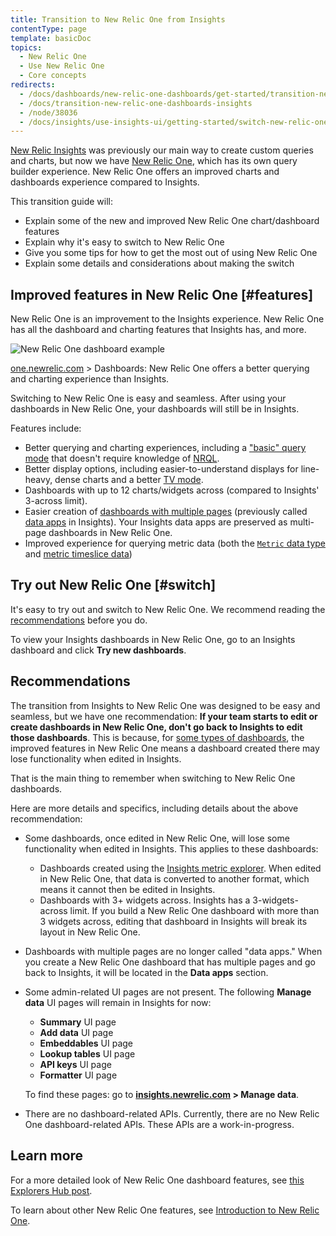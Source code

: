 ```yaml
---
title: Transition to New Relic One from Insights
contentType: page
template: basicDoc
topics:
  - New Relic One
  - Use New Relic One
  - Core concepts
redirects:
  - /docs/dashboards/new-relic-one-dashboards/get-started/transition-new-relic-one-dashboards-insights
  - /docs/transition-new-relic-one-dashboards-insights
  - /node/38036
  - /docs/insights/use-insights-ui/getting-started/switch-new-relic-one-insights
---
```


[New Relic Insights](/docs/insights) was previously our main way to create custom queries and charts, but now we have [New Relic One](/docs/new-relic-one/use-new-relic-one/get-started/introduction-new-relic-one), which has its own query builder experience. New Relic One offers an improved charts and dashboards experience compared to Insights.

This transition guide will:

* Explain some of the new and improved New Relic One chart/dashboard features
* Explain why it's easy to switch to New Relic One
* Give you some tips for how to get the most out of using New Relic One
* Explain some details and considerations about making the switch

## Improved features in New Relic One [#features]

New Relic One is an improvement to the Insights experience. New Relic One has all the dashboard and charting features that Insights has, and more.

![New Relic One dashboard example](./images/new-relic-one-dashboard-example_1.png "new-relic-one-dashboard-example.png")

[one.newrelic.com](https://one.newrelic.com) > Dashboards: New Relic One offers a better querying and charting experience than Insights.

Switching to New Relic One is easy and seamless. After using your dashboards in New Relic One, your dashboards will still be in Insights.

Features include:

* Better querying and charting experiences, including a ["basic" query mode](/docs/chart-builder/use-chart-builder/choose-data/use-basic-mode-specify-data) that doesn't require knowledge of [NRQL](/docs/query-data/nrql-new-relic-query-language/getting-started/introduction-nrql).
* Better display options, including easier-to-understand displays for line-heavy, dense charts and a better [TV mode](/docs/dashboard-tv-mode).
* Dashboards with up to 12 charts/widgets across (compared to Insights' 3-across limit).
* Easier creation of [dashboards with multiple pages](/docs/dashboards/new-relic-one-dashboards/manage-your-dashboard/create-dashboards-have-multiple-pages) (previously called [data apps](/docs/insights/use-insights-ui/manage-dashboards/data-apps-build-collections-linked-dashboards) in Insights). Your Insights data apps are preserved as multi-page dashboards in New Relic One.
* Improved experience for querying metric data (both the [`Metric` data type](/docs/data-ingest-apis/get-data-new-relic/metric-api/view-query-you-metric-data) and [metric timeslice data](/docs/query-data/nrql-new-relic-query-language/nrql-query-tutorials/query-metric-timeslice-data-nrql))

## Try out New Relic One [#switch]

It's easy to try out and switch to New Relic One. We recommend reading the [recommendations](#recommendations) before you do.

To view your Insights dashboards in New Relic One, go to an Insights dashboard and click **Try new dashboards**.

## Recommendations

The transition from Insights to New Relic One was designed to be easy and seamless, but we have one recommendation: **If your team starts to edit or create dashboards in New Relic One, don't go back to Insights to edit those dashboards**. This is because, for [some types of dashboards](#notes-caveats), the improved features in New Relic One means a dashboard created there may lose functionality when edited in Insights.

That is the main thing to remember when switching to New Relic One dashboards.

Here are more details and specifics, including details about the above recommendation:

* Some dashboards, once edited in New Relic One, will lose some functionality when edited in Insights. This applies to these dashboards:
  * Dashboards created using the [Insights metric explorer](/docs/insights/use-insights-ui/explore-data/metric-explorer-search-chart-metrics-sent-new-relic-agents). When edited in New Relic One, that data is converted to another format, which means it cannot then be edited in Insights.
  * Dashboards with 3+ widgets across. Insights has a 3-widgets-across limit. If you build a New Relic One dashboard with more than 3 widgets across, editing that dashboard in Insights will break its layout in New Relic One.
* Dashboards with multiple pages are no longer called "data apps." When you create a New Relic One dashboard that has multiple pages and go back to Insights, it will be located in the **Data apps** section.
* Some admin-related UI pages are not present. The following **Manage data** UI pages will remain in Insights for now:

  * **Summary** UI page
  * **Add data** UI page
  * **Embeddables** UI page
  * **Lookup tables** UI page
  * **API keys** UI page
  * **Formatter** UI page

  To find these pages: go to **[insights.newrelic.com](https://insights.newrelic.com) > Manage data**.
* There are no dashboard-related APIs. Currently, there are no New Relic One dashboard-related APIs. These APIs are a work-in-progress.

## Learn more

For a more detailed look of New Relic One dashboard features, see [this Explorers Hub post](https://discuss.newrelic.com/t/relic-solution-7-new-features-of-new-relic-one-dashboards/73021).

To learn about other New Relic One features, see [Introduction to New Relic One](/docs/new-relic-one/use-new-relic-one/get-started/introduction-new-relic-one).
